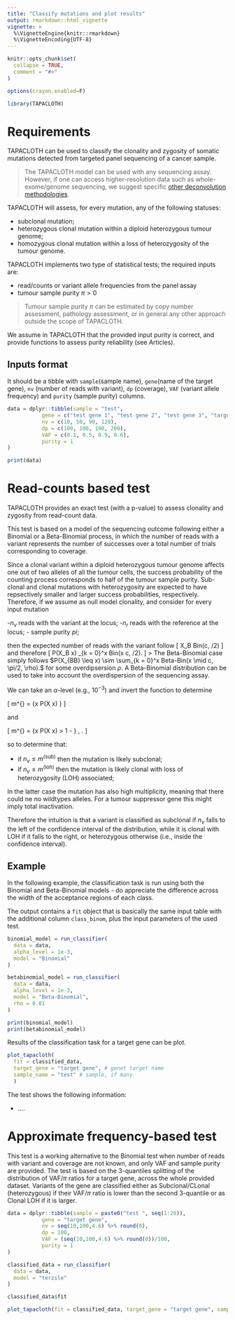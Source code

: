 ```yaml
---
title: "Classify mutations and plot results"
output: rmarkdown::html_vignette
vignette: >
  %\VignetteEngine{knitr::rmarkdown}
  %\VignetteEncoding{UTF-8}
---
```


```r
knitr::opts_chunk$set(
  collapse = TRUE,
  comment = "#>"
)

options(crayon.enabled=F)
```

```r
library(TAPACLOTH)
```

# Requirements

TAPACLOTH can be used to classify the clonality and zygosity of somatic mutations detected from targeted panel sequencing of a cancer sample. 

> The TAPACLOTH model can be used with any sequencing assay. However, if one can access  higher-resolution data such as whole-exome/genome sequencing, we suggest specific [other deconvolution methodologies](https://caravagnalab.github.io/mobster). 

TAPACLOTH will assess, for every mutation, any of the following statuses:

- subclonal mutation;
- heterozygous clonal mutation within a diploid heterozygous tumour genome;
- homozygous clonal mutation within a loss of heterozygosity of the tumour genome.

TAPACLOTH implements two type of statistical tests; the required inputs are:

- read/counts or variant allele frequencies from the panel assay 
- tumour sample purity $\pi > 0$

> Tumour sample purity $\pi$ can be estimated by copy number assessment, pathology assessment, or  in general any other approach outside the scope of TAPACLOTH.

We assume in TAPACLOTH that the provided input purity is correct, and provide functions to assess purity reliability (see Articles). 


##  Inputs format

It should be a tibble with `sample`(sample name), `gene`(name of the target gene), `nv` (number of reads
with variant), `dp` (coverage), `VAF` (variant allele frequency) and `purity`
(sample purity) columns. 

```r
data = dplyr::tibble(sample = "test",
           gene = c("test gene 1", "test gene 2", "test gene 3", "target gene"),
           nv = c(10, 50, 90, 120),
           dp = c(100, 100, 100, 200),
           VAF = c(0.1, 0.5, 0.9, 0.6),
           purity = 1
)

print(data)
```

# Read-counts based test

TAPACLOTH provides an exact test (with a p-value) to assess clonality and zygosity from read-count data.

This test is based on a model of the sequencing outcome following either a Binomial or a Beta-Binomial process, in which the number of reads with a variant represents the number of successes over a total number of trials corresponding to coverage. 

Since a clonal variant within a diploid heterozygous tumour genome affects one out of two alleles of all the tumour cells, the success probability of the 
counting process corresponds to half of the tumour sample purity. Sub-clonal and clonal mutations with heterozygosity are expected to have repsectively smaller and larger success probabilities, respectively. Therefore, if we assume as null model clonality, and consider for every input mutation

-$n_v$ reads with the variant   at the locus;
-$n_r$ reads with the reference   at the locus;
- sample purity $pi$;

then the expected number of reads with the variant follow
\[
X_B \sim Bin(\cdot \mid c, \pi/2)
\] 
and therefore
\[
P(X_B \leq x) \sim \sum_{k = 0}^x Bin(x \mid c, \pi/2).
\] 
> The Beta-Binomial case simply follows $P(X_{BB} \leq x) \sim \sum_{k = 0}^x Beta-Bin(x \mid c, \pi/2, \rho).
$ for some overdipsersion $\rho$. A Beta-Binomial distribution can be used to take into account the overdispersion of the sequencing assay. 


We can take an $\alpha$-level (e.g., $10^{-3}$) and invert the function to determine 

\[
m^{\text{(sub)}} = \inf\{x \mid P(X \leq x) \leq \alpha}
\]

and

\[
m^{\text{(loh)}} = \ing\{x \mid P(X \leq x) > 1 - \alpha} \, .
\]

so to determine that:

- if $n_v \leq m^{\text{(sub)}}$ then the mutation is likely subclonal;
- if $n_v \leq m^{\text{(loh)}}$ then the mutation is likely clonal with loss of heterozygosity (LOH) associated;

In the latter case the mutation has also high multiplicity, meaning that there could ne no wildtypes alleles. For a tumour suppressor gene this might imply total inactivation.

Therefore the intuition is that a variant is
classified as subclonal if $n_v$  falls to the left of the confidence interval of the distribution, while it is clonal with LOH if it falls
to the right, or heterozygous otherwise (i.e., inside the confidence interval).

## Example 

In the following example, the classification task is run using both the Binomial and Beta-Binomial models - do appreciate the difference across the width of the acceptance regions of each class. 

The output contains a `fit` object that is basically the same input table with the additional column `class_binom`, plus the input parameters 
of the used test. 

```r
binomial_model = run_classifier(
  data = data,
  alpha_level = 1e-3,
  model = "Binomial"
)

betabinomial_model = run_classifier(
  data = data,
  alpha_level = 1e-3,
  model = "Beta-Binomial",
  rho = 0.01
)

print(binomial_model)
print(betabinomial_model)
```

Results of the classification task for a target gene can be plot.

```r
plot_tapacloth(
  fit = classified_data, 
  target_gene = "target gene", # genet target name
  sample_name = "test" # sample, if many
  )
```

The test shows the following information:

- ....

# Approximate frequency-based test

This test is a working alternative to the Binomial test when number of reads with
variant and coverage are not known, and only VAF and sample purity are provided. 
The test is based on the 3-quantiles splitting of the distribution of VAF/$\pi$
ratios for a target gene, across the whole provided dataset. Variants of the gene
are classified either as Subclonal/CLonal (heterozygous) if their VAF/$\pi$ ratio
is lower than the second 3-quantile or as Clonal LOH if it is larger.

```r
data = dplyr::tibble(sample = paste0("test ", seq(1:20)),
           gene = "target gene",
           nv = seq(10,100,4.6) %>% round(0),
           dp = 100,
           VAF = (seq(10,100,4.6) %>% round(0))/100,
           purity = 1
)
```

```r
classified_data = run_classifier(
  data = data,
  model = "terzile"
)

classified_data$fit
```

```r
plot_tapacloth(fit = classified_data, target_gene = "target gene", sample_name = "test 1")
```
